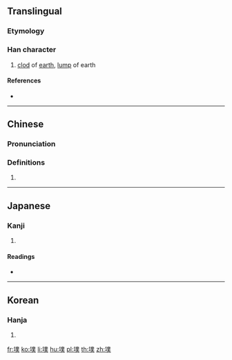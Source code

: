 {{character info/new}}
==Translingual==

===Etymology===
{{Han compound|土|菐|c1=s|c2=p|t1=earth|ls=psc}}

===Han character===
{{Han char|rn=32|rad=土|as=12|sn=15|four=42135|canj=GTCO|ids=⿰土菐}}

# [[clod]] of [[earth]], [[lump]] of earth

====References====
* {{Han ref|kx=0238.350|dkj=05464|dj=0477.200|hdz=10486.180|uh=58A3|ud=22691|bh=E54E|bd=58702}}

----

==Chinese==
{{zh-forms}}

===Pronunciation===
{{zh-pron
|m=pú
|c=pok3
|mn=phok
|mc=y
|oc=y
|ma=
|cat=n
}}

===Definitions===
{{zh-hanzi}}

# {{rfdef|lang=zh}}

----

==Japanese==

===Kanji===
{{ja-kanji|grade=|rs=土12}}

# {{defn|lang=ja|sort=土12}}

====Readings====
* {{ja-readings|on=[[はく]] (haku), [[ほく]] (hoku)|kun=[[ついくれ]] (tsuikure)}}

----

==Korean==

===Hanja===
{{ko-hanja|hangeul=복|rv=bok|mr=pok}}

# {{defn|lang=ko|sort=土12}}

[[fr:墣]]
[[ko:墣]]
[[li:墣]]
[[hu:墣]]
[[pl:墣]]
[[th:墣]]
[[zh:墣]]